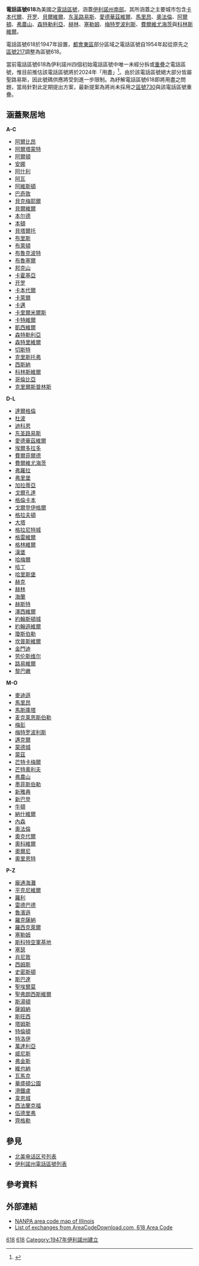 {{noteTA
|G1=US
}}
'''電話區號618'''為美國之[[电话号码分类计划|電話區號]]，涵蓋[[伊利諾州|伊利諾州]][[南伊利諾州|南部]]。其所涵蓋之主要城市包含[[卡本代爾_(伊利諾伊州)|卡本代爾]]、[[开罗_(伊利诺伊州)|开罗]]、[[貝爾維爾_(伊利諾伊州)|貝爾維爾]]、[[东圣路易斯_(伊利诺伊州)|东圣路易斯]]、[[愛德華茲維爾_(伊利諾伊州)|愛德華茲維爾]]、[[馬里昂_(伊利諾伊州)|馬里昂]]、[[奧法倫_(伊利諾伊州)|奧法倫]]、[[阿爾頓_(伊利諾伊州)|阿爾頓]]、[[弗農山_(伊利諾伊州)|弗農山]]、[[森特勒利亞_(伊利諾伊州)|森特勒利亞]]、[[赫林_(伊利諾伊州)|赫林]]、[[塞勒姆_(伊利諾伊州)|塞勒姆]]、[[梅特罗波利斯_(伊利诺伊州)|梅特罗波利斯]]、[[費爾維尤海茨_(伊利諾伊州)|費爾維尤海茨]]與[[科林斯維爾_(伊利諾伊州)|科林斯維爾]]。

電話區號618於1947年設置，[[都會東區|都會東區]]部分區域之電話區號自1954年起從原先之[[北美電話區號217|區號217]]調整為區號618。

當前電話區號618為伊利諾州四個初始電話區號中唯一未經分拆或[[重叠电话区号|重疊]]之電話區號，惟目前推估該電話區號將於2024年「用盡」<ref>{{cite web |url=https://www.nationalnanpa.com/pdf/NRUF/2017-1-NPA-Exhaust-Projections-Final.pdf |title=Archived copy |accessdate=2017-05-06 |archiveurl=https://web.archive.org/web/20170907080249/https://www.nationalnanpa.com/pdf/NRUF/2017-1-NPA-Exhaust-Projections-Final.pdf |archivedate=2017-09-07 |dead-url=no }}</ref>。由於該電話區號絕大部分皆屬聖路易斯{{le|局部存取與傳送區|Local access and transport area}}，因此號碼供應將受到進一步限制。為紓解電話區號618即將用盡之問題，當局針對此定期提出方案，最新提案為將尚未採用之[[北美電話區號730|區號730]]與該電話區號重疊。

==涵蓋聚居地==
{{Col-begin}}
{{Col-break}}

'''A-C'''
* [[阿爾比昂_(伊利諾伊州)|阿爾比昂]]
* [[阿爾塔蒙特_(伊利諾伊州)|阿爾塔蒙特]]
* [[阿爾頓_(伊利諾伊州)|阿爾頓]]
* [[安娜_(伊利諾伊州)|安娜]]
* [[阿什利_(伊利諾伊州)|阿什利]]
* [[阿瓦_(伊利諾伊州)|阿瓦]]
* [[阿維斯頓_(伊利諾伊州)|阿維斯頓]]
* [[巴奇敦_(伊利諾伊州)|巴奇敦]]
* [[貝克梅耶爾_(伊利諾伊州)|貝克梅耶爾]]
* [[貝爾維爾_(伊利諾伊州)|貝爾維爾]]
* [[本尔德|本尔德]]
* [[本頓_(伊利諾伊州)|本頓]]
* [[貝塔爾托_(伊利諾伊州)|貝塔爾托]]
* [[布里斯_(伊利諾伊州)|布里斯]]
* [[布萊頓_(伊利諾伊州澤西縣)|布萊頓]]
* [[布魯克波特_(伊利諾伊州)|布魯克波特]]
* [[布魯塞爾_(伊利諾伊州)|布魯塞爾]]
* [[邦克山_(伊利諾伊州)|邦克山]]
* [[卡霍基亞_(伊利諾伊州)|卡霍基亞]]
* [[开罗_(伊利诺伊州)|开罗]]
* [[卡本代爾_(伊利諾伊州)|卡本代爾]]
* [[卡萊爾_(伊利諾伊州)|卡萊爾]]
* [[卡邁_(伊利諾伊州)|卡邁]]
* [[卡里爾米爾斯_(伊利諾伊州)|卡里爾米爾斯]]
* [[卡特維爾_(伊利諾伊州)|卡特維爾]]
* [[凱西維爾_(伊利諾伊州)|凱西維爾]]
* [[森特勒利亞_(伊利諾伊州)|森特勒利亞]]
* [[森特里維爾_(伊利諾伊州)|森特里維爾]]
* [[切斯特_(伊利诺伊州)|切斯特]]
* [[克里斯托弗_(伊利諾伊州)|克里斯托弗]]
* [[西斯納_(伊利諾伊州)|西斯納]]
* [[科林斯維爾_(伊利諾伊州)|科林斯維爾]]
* [[哥倫比亞_(伊利諾伊州)|哥倫比亞]]
* [[克里爾斯普林斯_(伊利諾州)|克里爾斯普林斯]]
{{Col-break}}

'''D-L'''
* [[達爾格倫_(伊利諾伊州)|達爾格倫]]
* [[杜波_(伊利諾伊州)|杜波]]
* [[迪科恩_(伊利諾伊州)|迪科恩]]
* [[东圣路易斯_(伊利诺伊州)|东圣路易斯]]
* [[愛德華茲維爾_(伊利諾伊州)|愛德華茲維爾]]
* [[埃爾多拉多_(伊利諾伊州)|埃爾多拉多]]
* [[費爾菲爾德_(伊利諾伊州)|費爾菲爾德]]
* [[費爾維尤海茨_(伊利諾伊州)|費爾維尤海茨]]
* [[弗羅拉_(伊利諾伊州)|弗羅拉]]
* [[弗里堡_(伊利諾伊州)|弗里堡]]
* [[加拉蒂亞_(伊利諾伊州)|加拉蒂亞]]
* [[戈爾孔達_(伊利諾伊州)|戈爾孔達]]
* [[格倫卡本_(伊利諾伊州)|格倫卡本]]
* [[戈爾登伊格爾_(伊利諾伊州)|戈爾登伊格爾]]
* [[格拉夫頓_(伊利諾伊州)|格拉夫頓]]
* [[大塔_(伊利諾伊州)|大塔]]
* [[格拉尼特城_(伊利諾州)|格拉尼特城]]
* [[格雷維爾_(伊利諾伊州)|格雷維爾]]
* [[格林維爾_(伊利諾伊州)|格林維爾]]
* [[漢堡_(伊利諾伊州)|漢堡]]
* [[哈梅爾_(伊利諾伊州)|哈梅爾]]
* [[哈丁_(伊利諾伊州)|哈丁]]
* [[哈里斯堡_(伊利诺伊州)|哈里斯堡]]
*[[赫克_(伊利諾伊州)|赫克]]
* [[赫林_(伊利諾伊州)|赫林]]
* [[海蘭_(伊利諾伊州)|海蘭]]
* [[赫斯特_(伊利諾伊州)|赫斯特]]
* [[澤西維爾_(伊利諾伊州)|澤西維爾]]
* [[約翰斯頓城_(伊利諾伊州)|約翰斯頓城]]
* [[約翰遜維爾_(伊利諾伊州)|約翰遜維爾]]
* [[瓊斯伯勒_(伊利諾伊州)|瓊斯伯勒]]
* [[坎普斯維爾_(伊利諾伊州)|坎普斯維爾]]
* [[金門迪_(伊利諾伊州)|金門迪]]
* [[劳伦斯维尔_(伊利诺伊州)|劳伦斯维尔]]
* [[路易維爾_(伊利諾伊州)|路易維爾]]
* [[黎巴嫩_(伊利諾伊州)|黎巴嫩]]
{{Col-break}}

'''M-O'''
* [[麥迪遜_(伊利諾伊州)|麥迪遜]]
* [[馬里昂_(伊利諾伊州)|馬里昂]]
* [[馬斯庫塔_(伊利諾伊州)|馬斯庫塔]]
* [[麦克莱恩斯伯勒_(伊利诺伊州)|麦克莱恩斯伯勒]]
* [[梅彭_(伊利諾伊州)|梅彭]]
* [[梅特罗波利斯_(伊利诺伊州)|梅特罗波利斯]]
* [[邁克爾_(伊利諾伊州)|邁克爾]]
* [[蒙德城_(伊利诺伊州)|蒙德城]]
* [[蒙茲_(伊利諾伊州)|蒙茲]]
* [[芒特卡梅爾_(伊利諾伊州)|芒特卡梅爾]]
* [[芒特奧利夫_(伊利諾伊州)|芒特奧利夫]]
* [[弗農山_(伊利諾伊州)|弗農山]]
* [[墨菲斯伯勒|墨菲斯伯勒]]
* [[新雅典_(伊利諾伊州)|新雅典]]
* [[新巴登_(伊利諾伊州)|新巴登]]
* [[牛頓_(伊利諾伊州)|牛頓]]
* [[納什維爾_(伊利諾伊州)|納什維爾]]
* [[內森_(伊利諾伊州)|內森]]
* [[奧法倫_(伊利諾伊州)|奧法倫]]
* [[奧克代爾_(伊利諾伊州)|奧克代爾]] 
* [[奧科維爾_(伊利諾伊州)|奧科維爾]]
* [[奧爾尼_(伊利諾伊州)|奧爾尼]]
* [[奧里恩特_(伊利諾伊州)|奧里恩特]]
{{Col-break}}

'''P-Z'''
* [[龐通海灘_(伊利諾伊州)|龐通海灘]]
* [[平克尼維爾|平克尼維爾]]
* [[羅利_(伊利諾伊州)|羅利]]
* [[雷德巴德_(伊利諾伊州)|雷德巴德]]
* [[魯濱遜_(伊利諾伊州)|魯濱遜]]
* [[羅克薩納_(伊利諾伊州)|羅克薩納]]
* [[羅西克萊爾_(伊利諾伊州)|羅西克萊爾]]
* [[塞勒姆_(伊利諾伊州)|塞勒姆]]
* [[斯科特空軍基地|斯科特空軍基地]]
* [[塞瑟_(伊利諾伊州)|塞瑟]]
* [[肖尼敦_(伊利諾伊州)|肖尼敦]]
* [[西姆斯_(伊利諾伊州)|西姆斯]]
* [[史密斯頓_(伊利諾伊州)|史密斯頓]]
* [[斯巴達_(伊利諾伊州)|斯巴達]]
* [[聖埃爾莫_(伊利諾伊州)|聖埃爾莫]]
* [[聖弗朗西斯維爾_(伊利諾伊州)|聖弗朗西斯維爾]]
* [[斯湯頓_(伊利諾伊州)|斯湯頓]]
* [[薩姆納_(伊利諾伊州)|薩姆納]]
* [[斯旺西_(伊利諾伊州)|斯旺西]]
* [[塔姆斯_(伊利諾伊州)|塔姆斯]]
* [[特倫頓_(伊利諾伊州)|特倫頓]]
* [[特洛伊_(伊利諾伊州)|特洛伊]]
* [[萬達利亞_(伊利諾伊州)|萬達利亞]]
* [[威尼斯_(伊利諾伊州)|威尼斯]]
* [[弗金斯_(伊利諾伊州)|弗金斯]]
* [[維也納_(伊利諾伊州)|維也納]]
* [[瓦馬克_(伊利諾伊州)|瓦馬克]]
* [[華盛頓公園_(伊利諾伊州)|華盛頓公園]]
* [[滑鐵盧_(伊利諾伊州)|滑鐵盧]]
* [[韋恩城_(伊利諾伊州)|韋恩城]]
* [[西法蘭克福_(伊利諾伊州)|西法蘭克福]]
* [[伍德里弗_(伊利諾伊州)|伍德里弗]]
* [[齊格勒_(伊利諾伊州)|齊格勒]]
{{col-end}}

==參見==
*[[北美电话区号列表|北美电话区号列表]]
*[[伊利諾州電話區號列表|伊利諾州電話區號列表]]

==參考資料==
{{reflist}}

==外部連結==
* [https://www.nationalnanpa.com/area_code_maps/display.html?il NANPA area code map of Illinois]{{Wayback|url=https://www.nationalnanpa.com/area_code_maps/display.html?il |date=20160305172351 }}
* [https://web.archive.org/web/20090331221820/http://www.areacodedownload.com/618/index.html List of exchanges from AreaCodeDownload.com, 618 Area Code]

{{Area code box|State=IL
| This= 北美電話區號618
| N= [[北美電話區號217|217]]
| S= [[北美電話區號573|573]]、[[北美電話區號270|270]]
| E= [[北美電話區號812|812]]
| W= [[北美電話區號314|314]]、[[北美電話區號636|636]]、[[北美電話區號573|573]]
| S1=MO|S2=KY|S3=IN
}}

{{coord|38|04|N|88|53|W|format=dms|display=title|type:adm1st_region:US-IL}}

[[Category:美國電話區號|618]]
[[Category:伊利諾州電話區號|618]]
[[Category:1947年伊利諾州建立|Category:1947年伊利諾州建立]]